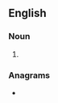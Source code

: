 ==English==

===Noun===
{{head|en|noun plural form}}

# {{plural of|postage|lang=en}}

===Anagrams===
* {{anagrams|en|age spots|goes past}}